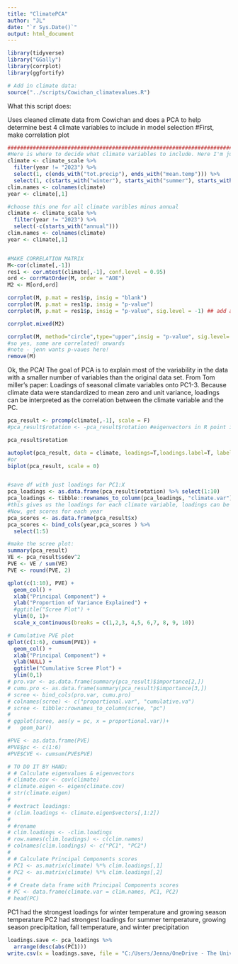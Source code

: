 ```yaml
---
title: "ClimatePCA"
author: "JL"
date: "`r Sys.Date()`"
output: html_document
---
```


```r
library(tidyverse)
library("GGally")
library(corrplot)
library(ggfortify)

```

```r
# Add in climate data:
source("../scripts/Cowichan_climatevalues.R")
```
What this script does:

Uses cleaned climate data from Cowichan and does a PCA to help determine best 4 climate variables to include in model selection
#First, make correlation plot
```r
###################################################################################
#Here is where to decide what climate variables to include. Here I'm just choosing the ones from the VR selection
climate <- climate_scale %>% 
  filter(year != "2023") %>%
  select(1, c(ends_with("tot.precip"), ends_with("mean.temp"))) %>% 
  select(1, c(starts_with("winter"), starts_with("summer"), starts_with("grow.season")))
clim.names <- colnames(climate)
year <- climate[,1]

#choose this one for all climate varibles minus annual
climate <- climate_scale %>% 
  filter(year != "2023") %>%
  select(-c(starts_with("annual")))
clim.names <- colnames(climate)
year <- climate[,1]


#MAKE CORRELATION MATRIX
M<-cor(climate[,-1])
res1 <- cor.mtest(climate[,-1], conf.level = 0.95)
ord <- corrMatOrder(M, order = "AOE")
M2 <- M[ord,ord]

corrplot(M, p.mat = res1$p, insig = "blank")
corrplot(M, p.mat = res1$p, insig = "p-value")
corrplot(M, p.mat = res1$p, insig = "p-value", sig.level = -1) ## add all p-values

corrplot.mixed(M2)

corrplot(M, method="circle",type="upper",insig = "p-value", sig.level=.1)
#so yes, some are correlated! onwards
#note - jenn wants p-vaues here!
remove(M)
```

Ok, the PCA!
The goal of PCA is to explain most of the variability in the data with a smaller number of variables than the original data set.
From Tom miller's paper: Loadings of seasonal climate variables onto PC1-3. Because climate data were standardized to mean zero and unit variance, loadings can be interpreted as the correlation between the climate variable and the PC.
```r
pca_result <- prcomp(climate[,-1], scale = F)
#pca_result$rotation <- -pca_result$rotation #eigenvectors in R point in the negative direction

pca_result$rotation

autoplot(pca_result, data = climate, loadings=T,loadings.label=T, label = T)
#or
biplot(pca_result, scale = 0)


#save df with just loadings for PC1:X
pca_loadings <- as.data.frame(pca_result$rotation) %>% select(1:10)
pca_loadings <- tibble::rownames_to_column(pca_loadings, "climate.var")
#this gives us the loadings for each climate variable, loadings can be interpreted as the correlation between the climate variable and the PC.
#Now, get scores for each year
pca_scores <- as.data.frame(pca_result$x)
pca_scores <- bind_cols(year,pca_scores ) %>% 
  select(1:5)

#make the scree plot: 
summary(pca_result)
VE <- pca_result$sdev^2
PVE <- VE / sum(VE)
PVE <- round(PVE, 2)

qplot(c(1:10), PVE) + 
  geom_col() + 
  xlab("Principal Component") + 
  ylab("Proportion of Variance Explained") +
  #ggtitle("Scree Plot") +
  ylim(0, 1)+
  scale_x_continuous(breaks = c(1,2,3, 4,5, 6,7, 8, 9, 10))

# Cumulative PVE plot
qplot(c(1:6), cumsum(PVE)) + 
  geom_col() + 
  xlab("Principal Component") + 
  ylab(NULL) + 
  ggtitle("Cumulative Scree Plot") +
  ylim(0,1)
# pro.var <- as.data.frame(summary(pca_result)$importance[2,])
# cumu.pro <- as.data.frame(summary(pca_result)$importance[3,])
# scree <- bind_cols(pro.var, cumu.pro)
# colnames(scree) <- c("proportional.var", "cumulative.va")
# scree <- tibble::rownames_to_column(scree, "pc")
# 
# ggplot(scree, aes(y = pc, x = proportional.var))+
#   geom_bar()

#PVE <- as.data.frame(PVE)
#PVE$pc <- c(1:6)
#PVE$CVE <- cumsum(PVE$PVE)

# TO DO IT BY HAND:
# # Calculate eigenvalues & eigenvectors
# climate.cov <- cov(climate)
# climate.eigen <- eigen(climate.cov)
# str(climate.eigen)
# 
# #extract loadings:
# (clim.loadings <- climate.eigen$vectors[,1:2])
# 
# #rename
# clim.loadings <- -clim.loadings
# row.names(clim.loadings) <- c(clim.names)
# colnames(clim.loadings) <- c("PC1", "PC2")
# 
# # Calculate Principal Components scores
# PC1 <- as.matrix(climate) %*% clim.loadings[,1]
# PC2 <- as.matrix(climate) %*% clim.loadings[,2]
# 
# # Create data frame with Principal Components scores
# PC <- data.frame(climate.var = clim.names, PC1, PC2)
# head(PC)

```
PC1 had the strongest loadings for winter temperature and growing season temperature
PC2 had strongest loadings for summer temperature, growing season precipitation, fall temperature, and winter precipitation
```r
loadings.save <- pca_loadings %>% 
  arrange(desc(abs(PC1)))
write.csv(x = loadings.save, file = "C:/Users/Jenna/OneDrive - The University Of British Columbia/Data Projects/Primula/figures/climate/PCA long list/loadings table.csv")
```

